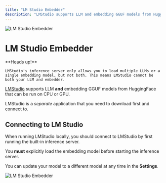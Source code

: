 ```yaml
---
title: "LM Studio Embedder"
description: "LMStudio supports LLM and embedding GGUF models from HuggingFace that can be run on CPU or GPU."
---
```



<Image
  src="/images/anythingllm-setup/embedder-configuration/local/lmstudio/thumbnail.png" 
  height={1080} 
  width={1920} 
  quality={100}
  alt="LM Studio Embedder"
/>

# LM Studio Embedder

<Callout type="warning" emoji="️⚠️">
  **Heads up!**

    LMStudio's inference server only allows you to load multiple LLMs or a single embedding model, but not both. This means LMStudio cannot be both your LLM and embedder.
</Callout>

[LMStudio](https://lmstudio.ai) supports LLM **and** embedding GGUF models from HuggingFace that can be run on CPU or GPU. 

LMStudio is a *separate* application that you need to download first and connect to.


## Connecting to LM Studio

When running LMStudio locally, you should connect to LMStudio by first running the built-in inference server. 

You **must** explicitly load the embedding model before starting the inference server.

You can update your model to a different model at any time in the **Settings**.

<Image
  src="/images/anythingllm-setup/embedder-configuration/local/lmstudio/lmstudio-embedder.png" 
  height={1080} 
  width={1920} 
  quality={100}
  alt="LM Studio Embedder"
/>
